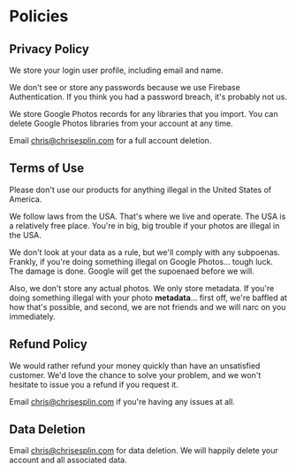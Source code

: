 

# Policies

## Privacy Policy

We store your login user profile, including email and name. 

We don't see or store any passwords because we use Firebase Authentication. If you think you had a password breach, it's probably not us.

We store Google Photos records for any libraries that you import. You can delete Google Photos libraries from your account at any time.

Email chris@chrisesplin.com for a full account deletion.

## Terms of Use

Please don't use our products for anything illegal in the United States of America.

We follow laws from the USA. That's where we live and operate. The USA is a relatively free place. You're in big, big trouble if your photos are illegal in the USA.

We don't look at your data as a rule, but we'll comply with any subpoenas. Frankly, if you're doing something illegal on Google Photos... tough luck. The damage is done. Google will get the supoenaed before we will.

Also, we don't store any actual photos. We only store metadata. If you're doing something illegal with your photo **metadata**... first off, we're baffled at how that's possible, and second, we are not friends and we will narc on you immediately.


## Refund Policy

We would rather refund your money quickly than have an unsatisfied customer. We'd love the chance to solve your problem, and we won't hesitate to issue you a refund if you request it.

Email chris@chrisesplin.com if you're having any issues at all.

## Data Deletion

Email chris@chrisesplin.com for data deletion. We will happily delete your account and all associated data.